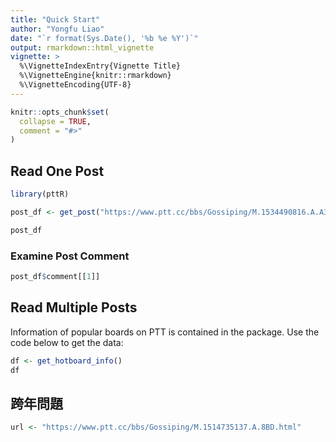 ```yaml
---
title: "Quick Start"
author: "Yongfu Liao"
date: "`r format(Sys.Date(), '%b %e %Y')`"
output: rmarkdown::html_vignette
vignette: >
  %\VignetteIndexEntry{Vignette Title}
  %\VignetteEngine{knitr::rmarkdown}
  %\VignetteEncoding{UTF-8}
---
```


```r
knitr::opts_chunk$set(
  collapse = TRUE,
  comment = "#>"
)
```

## Read One Post

```r
library(pttR)

post_df <- get_post("https://www.ptt.cc/bbs/Gossiping/M.1534490816.A.A3A.html")

post_df
```

### Examine Post Comment

```r
post_df$comment[[1]]
```


## Read Multiple Posts

Information of popular boards on PTT is contained in the package. Use the code below to get the data:
```r
df <- get_hotboard_info()
df
```


## 跨年問題
```r
url <- "https://www.ptt.cc/bbs/Gossiping/M.1514735137.A.8BD.html"
```


